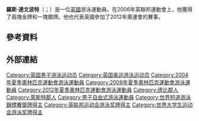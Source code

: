 {{blpunsourced|time=2015-06-14T10:30:29+00:00}}
{{世大運獎牌記錄
|項目=游泳
|a1=2003
|b1=1
|c1=4×100公尺自由式接力
|a2=2003
|b2=3
|c2=200公尺自由式
|a3=2005
|b3=2
|c3=200公尺自由式
|a4=2005
|b4=2
|c4=4×100公尺自由式接力
}}
'''羅斯·達文波特'''（{{lang-en|Ross Davenport}}；{{bd|1984年|5月23日||}}）是一位[[英國|英國]]游泳運動員。在2006年英聯邦運動會上，他獲得了兩塊金牌和一塊銀牌。他也代表英國參加了2012年奧運會的賽事。

== 參考資料 ==
{{Reflist}}

== 外部連結 ==

{{DEFAULTSORT:Davenport, Ross}}
[[Category:英国男子游泳运动员|Category:英国男子游泳运动员]]
[[Category:英国奥运游泳运动员|Category:英国奥运游泳运动员]]
[[Category:2004年夏季奧林匹克運動會游泳運動員|Category:2004年夏季奧林匹克運動會游泳運動員]]
[[Category:2008年夏季奧林匹克運動會游泳運動員|Category:2008年夏季奧林匹克運動會游泳運動員]]
[[Category:2012年夏季奧林匹克運動會游泳運動員|Category:2012年夏季奧林匹克運動會游泳運動員]]
[[Category:德比郡人|Category:德比郡人]]
[[Category:萊斯特郡人|Category:萊斯特郡人]]
[[Category:男子自由式游泳運動員|Category:男子自由式游泳運動員]]
[[Category:世界短道游泳錦標賽獎牌得主|Category:世界短道游泳錦標賽獎牌得主]]
[[Category:英联邦运动会游泳奖牌得主|Category:英联邦运动会游泳奖牌得主]]
[[Category:世界大学生运动会游泳奖牌得主|Category:世界大学生运动会游泳奖牌得主]]